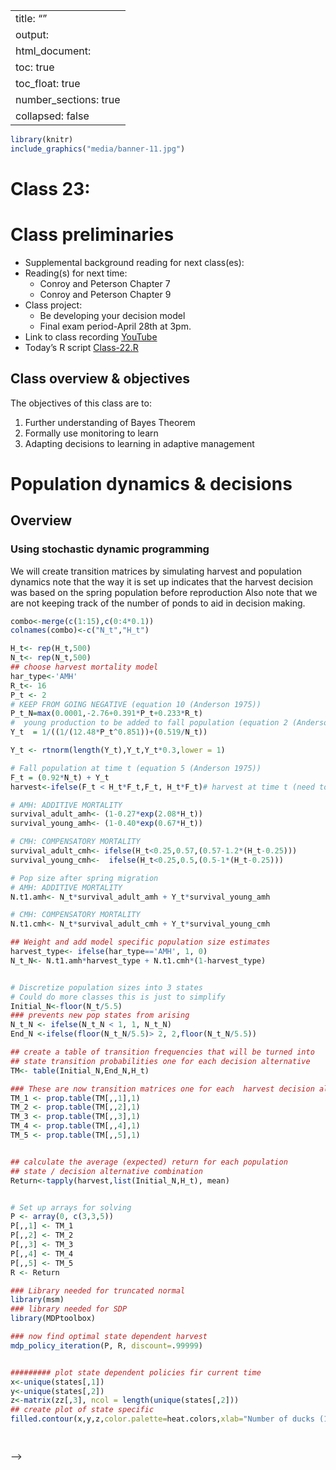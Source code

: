 
---
title: ""
output:
  html_document:
    toc: true
    toc_float: true
    number_sections: true   
    collapsed: false
---

 <!--


rmarkdown::render_site("Class-22.Rmd")# build website
library(knitr)
rmarkdown::render_site()# build website

source("_build.R")
build("Class-22",bld="PAGE",docs=TRUE) # bld = PAGE,ENTIRE,SCRIPT

# PURL THIS SHIT & MOVE FILES TO DOCS
build("Class-22",bld="SCRIPT",docs=TRUE) # bld = PAGE,ENTIRE,SCRIPT

source("_build.R");build("Class-21",bld="PAGE",docs=TRUE)# bld = PAGE,ENTIRE,SCRIPT

-->


```r
library(knitr)
include_graphics("media/banner-11.jpg")
```


# Class 23: {-}

# Class preliminaries

* Supplemental background reading for next class(es):
<!--
********** add some reading
-->
* Reading(s) for next time:
    * Conroy and Peterson Chapter 7
    * Conroy and Peterson Chapter 9
* Class project: 
    * Be developing your decision model
    * Final exam period-April 28th at 3pm.
* Link to class recording  [YouTube]()
* Today's R script [Class-22.R](scripts/Class-22.R)

## Class overview & objectives 

The objectives of this class are to:

1. Further understanding of Bayes Theorem
2. Formally use monitoring to learn
3. Adapting decisions to learning in adaptive management






# Population dynamics & decisions

## Overview

### Using stochastic dynamic programming


We will create transition matrices by simulating harvest and population 
dynamics note that the way it is set up indicates that the harvest 
decision was based on the spring population before reproduction Also 
note that we are not keeping track of the number of ponds to aid in 
decision making. 





```r
combo<-merge(c(1:15),c(0:4*0.1))
colnames(combo)<-c("N_t","H_t")

H_t<- rep(H_t,500)
N_t<- rep(N_t,500)
## choose harvest mortality model
har_type<-'AMH'
R_t<- 16
P_t <- 2
# KEEP FROM GOING NEGATIVE (equation 10 (Anderson 1975))  
P_t_N=max(0.0001,-2.76+0.391*P_t+0.233*R_t)
#  young production to be added to fall population (equation 2 (Anderson 1975))
Y_t  = 1/((1/(12.48*P_t^0.851))+(0.519/N_t)) 

Y_t <- rtnorm(length(Y_t),Y_t,Y_t*0.3,lower = 1)

# Fall population at time t (equation 5 (Anderson 1975))
F_t	= (0.92*N_t) + Y_t 
harvest<-ifelse(F_t < H_t*F_t,F_t, H_t*F_t)# harvest at time t (need to keep track of this)

# AMH: ADDITIVE MORTALITY
survival_adult_amh<- (1-0.27*exp(2.08*H_t))
survival_young_amh<- (1-0.40*exp(0.67*H_t))

# CMH: COMPENSATORY MORTALITY
survival_adult_cmh<- ifelse(H_t<0.25,0.57,(0.57-1.2*(H_t-0.25)))
survival_young_cmh<-  ifelse(H_t<0.25,0.5,(0.5-1*(H_t-0.25)))

# Pop size after spring migration
# AMH: ADDITIVE MORTALITY
N.t1.amh<- N_t*survival_adult_amh + Y_t*survival_young_amh

# CMH: COMPENSATORY MORTALITY
N.t1.cmh<- N_t*survival_adult_cmh + Y_t*survival_young_cmh

## Weight and add model specific population size estimates
harvest_type<- ifelse(har_type=='AMH', 1, 0)   
N_t_N<- N.t1.amh*harvest_type + N.t1.cmh*(1-harvest_type)


# Discretize population sizes into 3 states
# Could do more classes this is just to simplify
Initial_N<-floor(N_t/5.5)
### prevents new pop states from arising
N_t_N <- ifelse(N_t_N < 1, 1, N_t_N)
End_N <-ifelse(floor(N_t_N/5.5)> 2, 2,floor(N_t_N/5.5)) 

## create a table of transition frequencies that will be turned into 
## state transition probabilities one for each decision alternative
TM<- table(Initial_N,End_N,H_t)

### These are now transition matrices one for each  harvest decision alternative
TM_1 <- prop.table(TM[,,1],1)
TM_2 <- prop.table(TM[,,2],1)
TM_3 <- prop.table(TM[,,3],1)
TM_4 <- prop.table(TM[,,4],1)
TM_5 <- prop.table(TM[,,5],1)


## calculate the average (expected) return for each population
## state / decision alternative combination
Return<-tapply(harvest,list(Initial_N,H_t), mean)


# Set up arrays for solving 
P <- array(0, c(3,3,5))
P[,,1] <- TM_1
P[,,2] <- TM_2
P[,,3] <- TM_3
P[,,4] <- TM_4
P[,,5] <- TM_5
R <- Return

### Library needed for truncated normal
library(msm)
### library needed for SDP
library(MDPtoolbox)

### now find optimal state dependent harvest 
mdp_policy_iteration(P, R, discount=.99999)


######### plot state dependent policies fir current time
x<-unique(states[,1])
y<-unique(states[,2])
z<-matrix(zz[,3], ncol = length(unique(states[,2]))
## create plot of state specific
filled.contour(x,y,z,color.palette=heat.colors,xlab="Number of ducks (100k)",ylab="Number of ponds" )

  
```

-->

